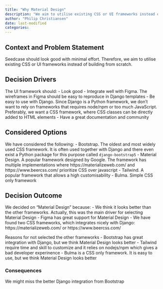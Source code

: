 ```yaml
---
title: "Why Material Design"
description: "We aim to utilise existing CSS or UI frameworks instead of building from scratch so Seedcase will look good with minimal effort. Since Material Design lives up to these requirements, we have chosen this framework for Seedcase."
author: "Philip Christiansen"
date: last-modified
categories:
---
```



## Context and Problem Statement

Seedcase should look good with minimal effort. Therefore, we aim to utilise existing CSS or UI frameworks instead of building from scratch.

## Decision Drivers

The UI framework should:
- Look good
- Integrate well with Figma. The wireframes in Figma should be easy to reproduce in Django templates
- Be easy to use with Django. Since Django is a Python framework, we don't want to rely on frameworks that requires node/npm or too much JavaScript. Preferably, we want a CSS framework, where CSS classes can be directly added to HTML elements
- Have a great documentation and community

## Considered Options

We have considered the following:
- Bootstrap. The oldest and most widely used CSS framework. It is often used together with Django and there even exist a Python package for this purpose called `django-bootstrap5`
- Material Design. A popular framework designed by Google. The framework has multiple implementations where https://materializeweb.com/ and https://www.beercss.com/ prioritize CSS over javascript
- Tailwind. A popular framework that allows a high customisability
- Bulma. Simple CSS only framework

## Decision Outcome

We decided on "Material Design" because:
- We think it looks better than the other frameworks. Actually, this was the main driver for selecting Material Design
- Figma has great support for Material Design
- We have found two CSS frameworks, which integrates nicely with Django: https://materializeweb.com/ or https://www.beercss.com/

Reasons for not selected the other frameworks
- Bootstrap has great integration with Django, but we think Material Design looks better 
- Tailwind require time and skill to customize and it relies on nodejs/npm which gives a bad developer experinence
- Bulma is a CSS only framework. It is easy to use, but we think Material Design looks better

### Consequences

We might miss the better Django integration from Bootstrap